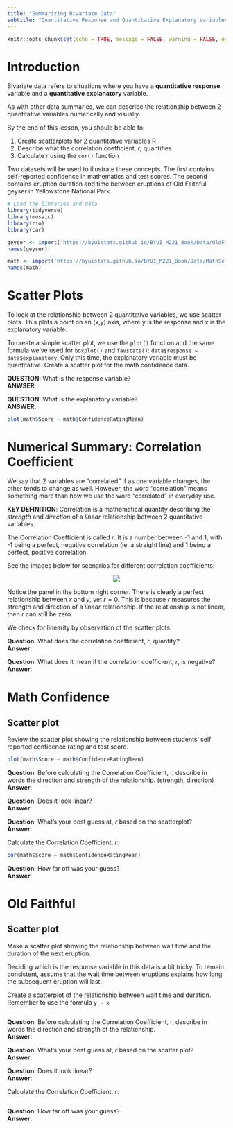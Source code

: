 ```yaml
---
title: "Summarizing Bivariate Data"
subtitle: "Quantitative Response and Quantitative Explanatory Variables"
---
```

```r
knitr::opts_chunk$set(echo = TRUE, message = FALSE, warning = FALSE, error = TRUE)
```
<!-- <a href="https://raw.githubusercontent.com/byuistats/Math221D_Course/main/Student_Work/Workbooks/Bivariate_Data_Intro.qmd" download="Bivariate_Data_Intro.qmd" type="text/markdown" download class="button-download
     Download QMD
</a> -->


# Introduction

Bivariate data refers to situations where you have a **quantitative response** variable and a **quantitative explanatory** variable.   

As with other data summaries, we can describe the relationship between 2 quantitative variables numerically and visually.  

By the end of this lesson, you should be able to:

  1. Create scatterplots for 2 quantitative variables R   
  2. Describe what the correlation coefficient, $r$, quantifies  
  3. Calculate $r$ using the `cor()` function  

Two datasets will be used to illustrate these concepts.  The first contains self-reported confidence in mathematics and test scores.  The second contains eruption duration and time between eruptions of Old Faithful geyser in Yellowstone National Park.  

```r
# Load the libraries and data
library(tidyverse)
library(mosaic)
library(rio)
library(car)

geyser <- import('https://byuistats.github.io/BYUI_M221_Book/Data/OldFaithful.xlsx')
names(geyser)

math <- import('https://byuistats.github.io/BYUI_M221_Book/Data/MathSelfEfficacy.xlsx')
names(math)

```


# Scatter Plots

To look at the relationship between 2 quantitative variables, we use scatter plots.  This plots a point on an (x,y) axis, where y is the response and x is the explanatory variable.  

To create a simple scatter plot, we use the `plot()` function and the same formula we've used for `boxplot()` and `favstats()`:  `data$response ~ data$explanatory`.  Only this time, the explanatory variable must be quantitative. 
Create a scatter plot for the math confidence data.  

__QUESTION__:  What is the response variable?  
__ANWSER__:  

__QUESTION__:  What is the explanatory variable?  
__ANSWER__:  

```r

plot(math$Score ~ math$ConfidenceRatingMean)

```


# Numerical Summary:  Correlation Coefficient

We say that 2 variables are "correlated" if as one variable changes, the other tends to change as well.  However, the word "correlation" means something more than how we use the word "correlated" in everyday use.  

__KEY DEFINITION__:  Correlation is a mathematical quantity describing the *strength* and *direction* of a *linear* relationship between 2 quantitative variables.  

The Correlation Coefficient is called $r$.  It is a number between -1 and 1, with -1 being a perfect, negative correlation (ie. a straight line) and 1 being a perfect, positive correlation.  

See the images below for scenarios for different correlation coefficients:

<p align="center">
![](../Images/Correlation_Coefficients.png)
</p>

Notice the panel in the bottom right corner.  There is clearly a perfect relationship between $x$ and $y$, yet $r=0$.  This is because $r$ measures the strength and direction of a *linear* relationship.  If the relationship is not linear, then $r$ can still be zero.  

We check for linearity by observation of the scatter plots.  

__Question__:  What does the correlation coefficient, $r$, quantify?  
__Answer__:  

__Question__:  What does it mean if the correlation coefficient, $r$, is negative?  
__Answer__:  


# Math Confidence

## Scatter plot

Review the scatter plot showing the relationship between students' self reported confidence rating and test score.

```r
plot(math$Score ~ math$ConfidenceRatingMean)
```

__Question__:  Before calculating the Correlation Coefficient, r, describe in words the direction and strength of the relationship.  (strength, direction)  
__Answer__:  

__Question__:  Does it look linear?  
__Answer__:  

__Question__:  What's your best guess at, $r$ based on the scatterplot?  
__Answer__:  

Calculate the Correlation Coefficient, $r$:  

```r
cor(math$Score ~ math$ConfidenceRatingMean)
```

__Question__:  How far off was your guess?  
__Answer__:  



# Old Faithful

## Scatter plot

Make a scatter plot showing the relationship between wait time and the duration of the next eruption.

Deciding which is the response variable in this data is a bit tricky.  To remain consistent, assume that the wait time between eruptions explains how long the subsequent eruption will last.  

Create a scatterplot of the relationship between wait time and duration.  Remember to use the formula `y ~ x`

```r

```

__Question__:  Before calculating the Correlation Coefficient, r, describe in words the direction and strength of the relationship.  
__Answer__:  

__Question__:  What's your best guess at, $r$ based on the scatter plot?  
__Answer__:  

__Question__:  Does it look linear?  
__Answer__:  

Calculate the Correlation Coefficient, $r$:  

```r

```


__Question__:  How far off was your guess?  
__Answer__:  
